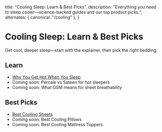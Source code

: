   title: "Cooling Sleep: Learn & Best Picks",
  description: "Everything you need to sleep cooler—science-backed guides and our top product picks.",
  alternates: { canonical: "/cooling" },
}

# Cooling Sleep: Learn & Best Picks

Get cool, deeper sleep—start with the explainer, then pick the right bedding.

## Learn
- [Why You Get Hot When You Sleep](/blog/why-you-get-hot-when-you-sleep)
- Coming soon: Percale vs Sateen for hot sleepers
- Coming soon: What GSM means for sheet breathability

## Best Picks
- [Best Cooling Sheets](/blog/best-cooling-sheets)
- Coming soon: Best Cooling Pillows
- Coming soon: Best Cooling Mattress Toppers

<script type="application/ld+json">
{JSON.stringify({
  "@context":"https://schema.org",
  "@type":"ItemList",
  "itemListElement":[
    {"@type":"ListItem","position":1,"url":"/blog/why-you-get-hot-when-you-sleep"},
    {"@type":"ListItem","position":2,"url":"/blog/best-cooling-sheets"}
  ]
})}
</script>


